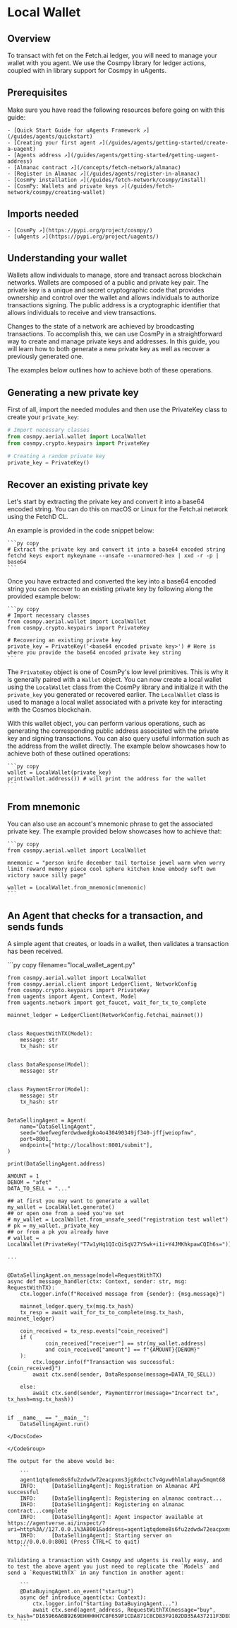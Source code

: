 
# Local Wallet

## Overview

To transact with fet on the Fetch.ai ledger, you will need to manage your wallet with you agent. We use the Cosmpy library for ledger actions, coupled with in library support for Cosmpy in uAgents.

## Prerequisites

Make sure you have read the following resources before going on with this guide:

    - [Quick Start Guide for uAgents Framework ↗️](/guides/agents/quickstart)
    - [Creating your first agent ↗️](/guides/agents/getting-started/create-a-uagent)
    - [Agents address ↗️](/guides/agents/getting-started/getting-uagent-address)
    - [Almanac contract ↗️](/concepts/fetch-network/almanac)
    - [Register in Almanac ↗️](/guides/agents/register-in-almanac)
    - [CosmPy installation ↗️](/guides/fetch-network/cosmpy/install)
    - [CosmPy: Wallets and private keys ↗️](/guides/fetch-network/cosmpy/creating-wallet)

## Imports needed

    - [CosmPy ↗️](https://pypi.org/project/cosmpy/)
    - [uAgents ↗️](https://pypi.org/project/uagents/)

## Understanding your wallet

Wallets allow individuals to manage, store and transact across blockchain networks. Wallets are composed of a public and private key pair. The private key is a unique and secret cryptographic code that provides ownership and control over the wallet and allows individuals to authorize transactions signing. The public address is a cryptographic identifier that allows individuals to receive and view transactions.

Changes to the state of a network are achieved by broadcasting transactions. To accomplish this, we can use CosmPy in a straightforward way to create and manage private keys and addresses. In this guide, you will learn how to both generate a new private key as well as recover a previously generated one.

The examples below outlines how to achieve both of these operations.

## Generating a new private key

First of all, import the needed modules and then use the PrivateKey class to create your `private_key`:

```python copy
# Import necessary classes
from cosmpy.aerial.wallet import LocalWallet
from cosmpy.crypto.keypairs import PrivateKey

# Creating a random private key
private_key = PrivateKey()
```

## Recover an existing private key

Let's start by extracting the private key and convert it into a base64 encoded string. You can do this on macOS or Linux for the Fetch.ai network using the FetchD CL.

An example is provided in the code snippet below:

    ```py copy
    # Extract the private key and convert it into a base64 encoded string
    fetchd keys export mykeyname --unsafe --unarmored-hex | xxd -r -p | base64
    ```

Once you have extracted and converted the key into a base64 encoded string you can recover to an existing private key by following along the provided example below:

    ```py copy
    # Import necessary classes
    from cosmpy.aerial.wallet import LocalWallet
    from cosmpy.crypto.keypairs import PrivateKey

    # Recovering an existing private key
    private_key = PrivateKey('<base64 encoded private key>') # Here is where you provide the base64 encoded private key string
    ```

The `PrivateKey` object is one of CosmPy's low level primitives. This is why it is generally paired with a `Wallet` object. You can now create a local wallet using the `LocalWallet` class from the CosmPy library and initialize it with the `private_key` you generated or recovered earlier. The `LocalWallet` class is used to manage a local wallet associated with a private key for interacting with the Cosmos blockchain.

With this wallet object, you can perform various operations, such as generating the corresponding public address associated with the private key and signing transactions. You can also query useful information such as the address from the wallet directly. The example below showcases how to achieve both of these outlined operations:

    ```py copy
    wallet = LocalWallet(private_key)
    print(wallet.address()) # will print the address for the wallet
    ```

## From mnemonic

You can also use an account's mnemonic phrase to get the associated private key. The example provided below showcases how to achieve that:

    ```py copy
    from cosmpy.aerial.wallet import LocalWallet

    mnemonic = "person knife december tail tortoise jewel warm when worry limit reward memory piece cool sphere kitchen knee embody soft own victory sauce silly page"

    wallet = LocalWallet.from_mnemonic(mnemonic)
    ```

## An Agent that checks for a transaction, and sends funds

A simple agent that creates, or loads in a wallet, then validates a transaction has been received.

<GithubCodeSegment digest="d5cadbc2e2bbf700267f9a82c1013b79">
    <CodeSegment
        path="https://github.com/fetchai/uAgent-Examples/blob/main/5-documentation/guides/agents/advanced/localwallet/local_wallet_agent.py"
        lineStart={1}
        lineEnd={68}
        hosted={true}
    />
</GithubCodeSegment>
<CodeGroup dynamic hasCopy isLocalHostedFile digest='d5cadbc2e2bbf700267f9a82c1013b79'>

<DocsCode local={true}>
	```py copy filename="local_wallet_agent.py"

	from cosmpy.aerial.wallet import LocalWallet
	from cosmpy.aerial.client import LedgerClient, NetworkConfig
	from cosmpy.crypto.keypairs import PrivateKey
	from uagents import Agent, Context, Model
	from uagents.network import get_faucet, wait_for_tx_to_complete
	
	mainnet_ledger = LedgerClient(NetworkConfig.fetchai_mainnet())
	
	
	class RequestWithTX(Model):
	    message: str
	    tx_hash: str
	
	
	class DataResponse(Model):
	    message: str
	
	
	class PaymentError(Model):
	    message: str
	    tx_hash: str
	
	
	DataSellingAgent = Agent(
	    name="DataSellingAgent",
	    seed="dwefwegferdwdwedgko4o430490349jf340-jffjweiopfnw",
	    port=8001,
	    endpoint=["http://localhost:8001/submit"],
	)
	
	print(DataSellingAgent.address)
	
	AMOUNT = 1
	DENOM = "afet"
	DATA_TO_SELL = "..."
	
	## at first you may want to generate a wallet
	my_wallet = LocalWallet.generate()
	## or open one from a seed you've set
	# my_wallet = LocalWallet.from_unsafe_seed("registration test wallet")
	# pk = my_wallet._private_key
	## or from a pk you already have
	# wallet = LocalWallet(PrivateKey("T7w1yHq1QIcQiSqV27YSwk+i1i+Y4JMKhkpawCQIh6s="))
	
	...
	
	
	@DataSellingAgent.on_message(model=RequestWithTX)
	async def message_handler(ctx: Context, sender: str, msg: RequestWithTX):
	    ctx.logger.info(f"Received message from {sender}: {msg.message}")
	
	    mainnet_ledger.query_tx(msg.tx_hash)
	    tx_resp = await wait_for_tx_to_complete(msg.tx_hash, mainnet_ledger)
	
	    coin_received = tx_resp.events["coin_received"]
	    if (
	            coin_received["receiver"] == str(my_wallet.address)
	            and coin_received["amount"] == f"{AMOUNT}{DENOM}"
	    ):
	        ctx.logger.info(f"Transaction was successful: {coin_received}")
	        await ctx.send(sender, DataResponse(message=DATA_TO_SELL))
	
	    else:
	        await ctx.send(sender, PaymentError(message="Incorrect tx", tx_hash=msg.tx_hash))
	
	
	if __name__ == "__main__":
	    DataSellingAgent.run()

```
</DocsCode>

</CodeGroup>

The output for the above would be:

    ```
    agent1qtqdeme8s6fu2zdwdw72eacpxms3jg8dxctc7v4gvw0hlmlahayw5mqmt68
    INFO:     [DataSellingAgent]: Registration on Almanac API successful
    INFO:     [DataSellingAgent]: Registering on almanac contract...
    INFO:     [DataSellingAgent]: Registering on almanac contract...complete
    INFO:     [DataSellingAgent]: Agent inspector available at https://agentverse.ai/inspect/?uri=http%3A//127.0.0.1%3A8001&address=agent1qtqdeme8s6fu2zdwdw72eacpxms3jg8dxctc7v4gvw0hlmlahayw5mqmt68
    INFO:     [DataSellingAgent]: Starting server on http://0.0.0.0:8001 (Press CTRL+C to quit)
    ```

Validating a transaction with Cosmpy and uAgents is really easy, and to test the above agent you just need to replicate the `Models` and send a `RequestWithTX` in any function in another agent:

    ```
    @DataBuyingAgent.on_event("startup")
    async def introduce_agent(ctx: Context):
        ctx.logger.info("Starting DataBuyingAgent...")
        await ctx.send(agent_address, RequestWithTX(message="buy",  tx_hash="D165966A6B9269EHHHHH7C8F659F1CDA871C8CD83F9102DD35A437211F3DE0CF"))
    ```
